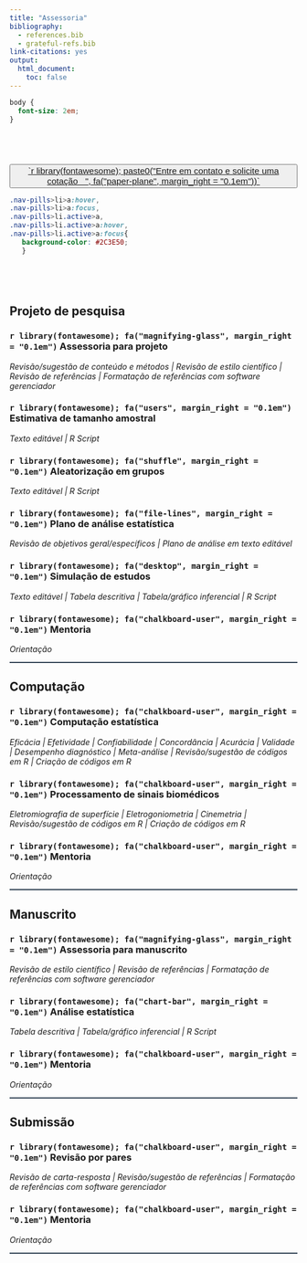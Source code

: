 ```yaml
---
title: "Assessoria"
bibliography:
  - references.bib
  - grateful-refs.bib
link-citations: yes
output:
  html_document:
    toc: false
---
```


```css
body {
  font-size: 2em;
}
```

<br>

# {.unlisted .unnumbered}

<center>
  <div class="d-grid gap-2"">
    <button class="btn btn-lg btn-primary" type="button" style="width:100%;font-size:1.1em">
      <a href="mailto:arthur_sf@icloud.com?subject=Cotação">`r library(fontawesome); paste0("Entre em contato e solicite uma cotação &nbsp; ", fa("paper-plane", margin_right = "0.1em"))`
      </a>
    </button>
  </div>
</center>

```css
.nav-pills>li>a:hover,
.nav-pills>li>a:focus,
.nav-pills>li.active>a,
.nav-pills>li.active>a:hover,
.nav-pills>li.active>a:focus{
   background-color: #2C3E50;
   }
```

# {#assessoria-projeto .unlisted .unnumbered .tabset .tabset-fade .tabset-pills .tabset}

<br>

## **Projeto de pesquisa** {#projeto-de-pesquisa}

### {#assessoria-projeto .unlisted .unnumbered}
### **`r library(fontawesome); fa("magnifying-glass", margin_right = "0.1em")` Assessoria para projeto**
<p>*Revisão/sugestão de conteúdo e métodos | Revisão de estilo científico | Revisão de referências | Formatação de referências com software gerenciador*</p>

### {#calculo .unlisted .unnumbered}
### **`r library(fontawesome); fa("users", margin_right = "0.1em")` Estimativa de tamanho amostral**
<p>*Texto editável | R Script*</p>

### {#sorteio .unlisted .unnumbered}
### **`r library(fontawesome); fa("shuffle", margin_right = "0.1em")` Aleatorização em grupos**
<p>*Texto editável | R Script*</p>

### {#plano .unlisted .unnumbered}
### **`r library(fontawesome); fa("file-lines", margin_right = "0.1em")` Plano de análise estatística**
<p>*Revisão de objetivos geral/específicos | Plano de análise em texto editável*</p>

### {#simulacao .unlisted .unnumbered}
### **`r library(fontawesome); fa("desktop", margin_right = "0.1em")` Simulação de estudos**
<p>*Texto editável | Tabela descritiva | Tabela/gráfico inferencial | R Script*</p>

### {.unlisted .unnumbered}
### **`r library(fontawesome); fa("chalkboard-user", margin_right = "0.1em")` Mentoria**
<p>*Orientação*</p>

<!--script for generating HORIZONTAL LINE-->
<hr style="height:2px;border-width:0;color:#2C3E50;background-color:#2C3E50">



## **Computação** {#computacao}

### {#scripts-estatistica .unlisted .unnumbered}
### **`r library(fontawesome); fa("chalkboard-user", margin_right = "0.1em")` Computação estatística**
<p>*Eficácia | Efetividade | Confiabilidade | Concordância | Acurácia | Validade | Desempenho diagnóstico | Meta-análise | Revisão/sugestão de códigos em R | Criação de códigos em R *</p>

### {#scripts-sinais .unlisted .unnumbered}
### **`r library(fontawesome); fa("chalkboard-user", margin_right = "0.1em")` Processamento de sinais biomédicos**
<p>*Eletromiografia de superfície | Eletrogoniometria | Cinemetria | Revisão/sugestão de códigos em R | Criação de códigos em R *</p>

### {.unlisted .unnumbered}
### **`r library(fontawesome); fa("chalkboard-user", margin_right = "0.1em")` Mentoria**
<p>*Orientação*</p>

<!--script for generating HORIZONTAL LINE-->
<hr style="height:2px;border-width:0;color:#2C3E50;background-color:#2C3E50">



## **Manuscrito** {#manuscrito}

### {#assessoria-manuscrito .unlisted .unnumbered}
### **`r library(fontawesome); fa("magnifying-glass", margin_right = "0.1em")` Assessoria para manuscrito**
<p>*Revisão de estilo científico | Revisão de referências | Formatação de referências com software gerenciador*</p>

### {#analise .unlisted .unnumbered}
### **`r library(fontawesome); fa("chart-bar", margin_right = "0.1em")` Análise estatística**
<p>*Tabela descritiva | Tabela/gráfico inferencial | R Script*</p>

### {.unlisted .unnumbered}
### **`r library(fontawesome); fa("chalkboard-user", margin_right = "0.1em")` Mentoria**
<p>*Orientação*</p>

<!--script for generating HORIZONTAL LINE-->
<hr style="height:2px;border-width:0;color:#2C3E50;background-color:#2C3E50">



## **Submissão** {#submissao}

### {#revisao .unlisted .unnumbered}
### **`r library(fontawesome); fa("chalkboard-user", margin_right = "0.1em")` Revisão por pares**
<p>*Revisão de carta-resposta | Revisão/sugestão de referências | Formatação de referências com software gerenciador*</p>

### {.unlisted .unnumbered}
### **`r library(fontawesome); fa("chalkboard-user", margin_right = "0.1em")` Mentoria**
<p>*Orientação*</p>

<!--script for generating HORIZONTAL LINE-->
<hr style="height:2px;border-width:0;color:#2C3E50;background-color:#2C3E50">
